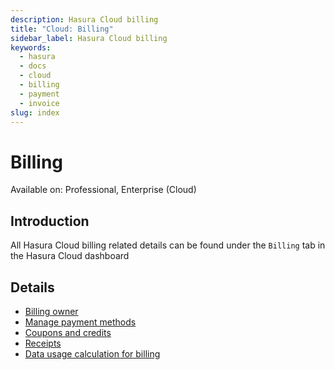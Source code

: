 ```yaml
---
description: Hasura Cloud billing
title: "Cloud: Billing"
sidebar_label: Hasura Cloud billing
keywords:
  - hasura
  - docs
  - cloud
  - billing
  - payment
  - invoice
slug: index
---
```



# Billing

<div className="badge badge--primary heading-badge">Available on: Professional, Enterprise (Cloud)</div>

## Introduction

All Hasura Cloud billing related details can be found under the `Billing` tab in the Hasura Cloud dashboard

<Thumbnail src="/img/account-management/billing/billing.png" alt="Billing" />

## Details

- [Billing owner](/hasura-cloud/account-management/billing/billing-owner.mdx)
- [Manage payment methods](/hasura-cloud/account-management/billing/payment-methods.mdx)
- [Coupons and credits](/hasura-cloud/account-management/billing/credits.mdx)
- [Receipts](/hasura-cloud/account-management/billing/receipts.mdx)
- [Data usage calculation for billing](/hasura-cloud/account-management/billing/billing-data-calculation.mdx)

